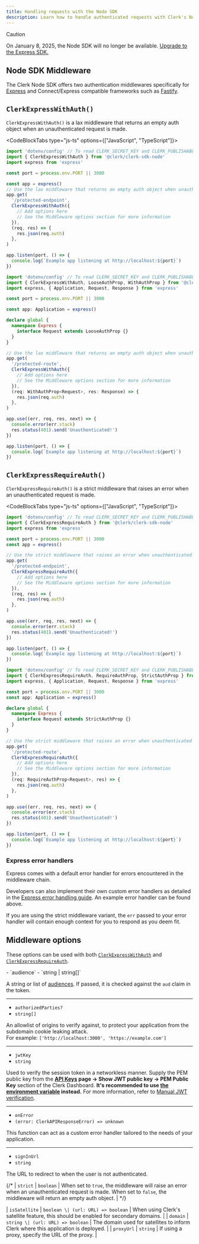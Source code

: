 ```yaml
---
title: Handling requests with the Node SDK
description: Learn how to handle authenticated requests with Clerk's Node SDK.
---
```


> [!CAUTION]
> On January 8, 2025, the Node SDK will no longer be available. [Upgrade to the Express SDK.](/docs/upgrade-guides/node-to-express)

## Node SDK Middleware

The Clerk Node SDK offers two authentication middlewares specifically for [Express](https://expressjs.com/) and Connect/Express compatible frameworks such as [Fastify](https://www.fastify.io/docs/latest/Reference/Middleware/).

## `ClerkExpressWithAuth()`

`ClerkExpressWithAuth()` is a lax middleware that returns an empty auth object when an unauthenticated request is made.

<CodeBlockTabs type="js-ts" options={["JavaScript", "TypeScript"]}>
  ```js
  import 'dotenv/config' // To read CLERK_SECRET_KEY and CLERK_PUBLISHABLE_KEY
  import { ClerkExpressWithAuth } from '@clerk/clerk-sdk-node'
  import express from 'express'

  const port = process.env.PORT || 3000

  const app = express()
  // Use the lax middleware that returns an empty auth object when unauthenticated
  app.get(
    '/protected-endpoint',
    ClerkExpressWithAuth({
      // Add options here
      // See the Middleware options section for more information
    }),
    (req, res) => {
      res.json(req.auth)
    },
  )

  app.listen(port, () => {
    console.log(`Example app listening at http://localhost:${port}`)
  })
  ```

  ```typescript
  import 'dotenv/config' // To read CLERK_SECRET_KEY and CLERK_PUBLISHABLE_KEY
  import { ClerkExpressWithAuth, LooseAuthProp, WithAuthProp } from '@clerk/clerk-sdk-node'
  import express, { Application, Request, Response } from 'express'

  const port = process.env.PORT || 3000

  const app: Application = express()

  declare global {
    namespace Express {
      interface Request extends LooseAuthProp {}
    }
  }

  // Use the lax middleware that returns an empty auth object when unauthenticated
  app.get(
    '/protected-route',
    ClerkExpressWithAuth({
      // Add options here
      // See the Middleware options section for more information
    }),
    (req: WithAuthProp<Request>, res: Response) => {
      res.json(req.auth)
    },
  )

  app.use((err, req, res, next) => {
    console.error(err.stack)
    res.status(401).send('Unauthenticated!')
  })

  app.listen(port, () => {
    console.log(`Example app listening at http://localhost:${port}`)
  })
  ```
</CodeBlockTabs>

## `ClerkExpressRequireAuth()`

`ClerkExpressRequireAuth()` is a strict middleware that raises an error when an unauthenticated request is made.

<CodeBlockTabs type="js-ts" options={["JavaScript", "TypeScript"]}>
  ```js
  import 'dotenv/config' // To read CLERK_SECRET_KEY and CLERK_PUBLISHABLE_KEY
  import { ClerkExpressRequireAuth } from '@clerk/clerk-sdk-node'
  import express from 'express'

  const port = process.env.PORT || 3000
  const app = express()

  // Use the strict middleware that raises an error when unauthenticated
  app.get(
    '/protected-endpoint',
    ClerkExpressRequireAuth({
      // Add options here
      // See the Middleware options section for more information
    }),
    (req, res) => {
      res.json(req.auth)
    },
  )

  app.use((err, req, res, next) => {
    console.error(err.stack)
    res.status(401).send('Unauthenticated!')
  })

  app.listen(port, () => {
    console.log(`Example app listening at http://localhost:${port}`)
  })
  ```

  ```typescript
  import 'dotenv/config' // To read CLERK_SECRET_KEY and CLERK_PUBLISHABLE_KEY
  import { ClerkExpressRequireAuth, RequireAuthProp, StrictAuthProp } from '@clerk/clerk-sdk-node'
  import express, { Application, Request, Response } from 'express'

  const port = process.env.PORT || 3000
  const app: Application = express()

  declare global {
    namespace Express {
      interface Request extends StrictAuthProp {}
    }
  }

  // Use the strict middleware that raises an error when unauthenticated
  app.get(
    '/protected-route',
    ClerkExpressRequireAuth({
      // Add options here
      // See the Middleware options section for more information
    }),
    (req: RequireAuthProp<Request>, res) => {
      res.json(req.auth)
    },
  )

  app.use((err, req, res, next) => {
    console.error(err.stack)
    res.status(401).send('Unauthenticated!')
  })

  app.listen(port, () => {
    console.log(`Example app listening at http://localhost:${port}`)
  })
  ```
</CodeBlockTabs>

### Express error handlers

Express comes with a default error handler for errors encountered in the middleware chain.

Developers can also implement their own custom error handlers as detailed in the [Express error handling guide](https://expressjs.com/en/guide/error-handling.html). An example error handler can be found above.

If you are using the strict middleware variant, the `err` passed to your error handler will contain enough context for you to respond as you deem fit.

## Middleware options

These options can be used with both [`ClerkExpressWithAuth`](#clerk-express-with-auth) and [`ClerkExpressRequireAuth`](#clerk-express-require-auth).

<Properties>
  - `audience`
  - `string | string[]`

  A string or list of [audiences](https://datatracker.ietf.org/doc/html/rfc7519#section-4.1.3). If passed, it is checked against the `aud` claim in the token.

  ---

  - `authorizedParties?`
  - `string[]`

  An allowlist of origins to verify against, to protect your application from the subdomain cookie leaking attack.<br />For example: `['http://localhost:3000', 'https://example.com']`

  ---

  - `jwtKey`
  - `string`

  Used to verify the session token in a networkless manner. Supply the PEM public key from the **[API Keys](https://dashboard.clerk.com/last-active?path=api-keys) page -> Show JWT public key -> PEM Public Key** section of the Clerk Dashboard. **It's recommended to use [the environment variable](/docs/deployments/clerk-environment-variables) instead.** For more information, refer to [Manual JWT verification](/docs/backend-requests/handling/manual-jwt).

  ---

  - `onError`
  - `(error: ClerkAPIResponseError) => unknown`

  This function can act as a custom error handler tailored to the needs of your application.

  ---

  - `signInUrl`
  - `string`

  The URL to redirect to when the user is not authenticated.
</Properties>

{/* | `strict` | `boolean` | When set to `true`, the middleware will raise an error when an unauthenticated request is made. When set to `false`, the middleware will return an empty auth object. | */}

\| `isSatellite` | `boolean \| (url: URL) => boolean` | When using Clerk's satellite feature, this should be enabled for secondary domains. |
\| `domain` | `string \| (url: URL) => boolean` | The domain used for satellites to inform Clerk where this application is deployed. |
\| `proxyUrl` | `string` | If using a proxy, specify the URL of the proxy. |
